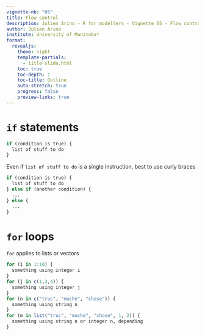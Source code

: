 ---
vignette-nb: "05"
title: Flow control
description: Julien Arino - R for modellers - Vignette 05 - Flow control.
author: Julien Arino
institute: University of Manitoba*
format: 
  revealjs:
    theme: night    
    template-partials:
      - title-slide.html
    toc: true
    toc-depth: 1
    toc-title: Outline
    auto-stretch: true
    progress: false
    preview-links: true
---

# `if` statements

```R
if (condition is true) {
  list of stuff to do
}
```

Even if `list of stuff to do` is a single instruction, best to use curly braces

```R
if (condition is true) {
  list of stuff to do
} else if (another condition) {
  ...
} else {
  ...
}
```

# `for` loops

`for` applies to lists or vectors

```R
for (i in 1:10) {
  something using integer i
}
for (j in c(1,3,4)) {
  something using integer j
}
for (n in c("truc", "muche", "chose")) {
  something using string n
}
for (m in list("truc", "muche", "chose", 1, 2)) {
  something using string n or integer n, depending
}
```

